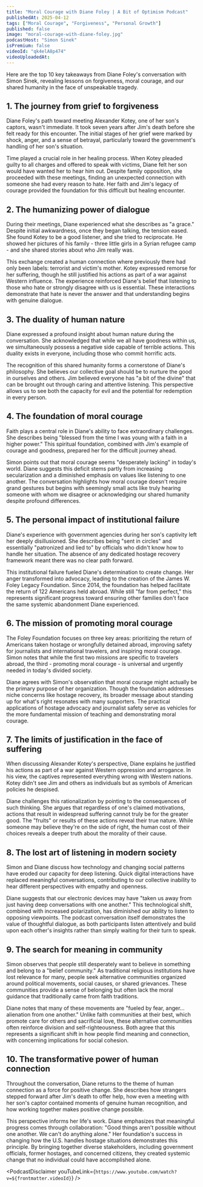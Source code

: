 ```yaml
---
title: "Moral Courage with Diane Foley | A Bit of Optimism Podcast"
publishedAt: 2025-04-12
tags: ["Moral Courage", "Forgiveness", "Personal Growth"]
published: false
image: "moral-courage-with-diane-foley.jpg"
podcastHost: "Simon Sinek"
isPremium: false
videoId: "qk4elA8p474"
videoUploadedAt:
---
```



<PodcastSummaryPageLayout frontmatter={frontmatter}>

Here are the top 10 key takeaways from Diane Foley's conversation with Simon Sinek, revealing lessons on forgiveness, moral courage, and our shared humanity in the face of unspeakable tragedy.

## 1. The journey from grief to forgiveness

Diane Foley's path toward meeting Alexander Kotey, one of her son's captors, wasn't immediate. It took seven years after Jim's death before she felt ready for this encounter. The initial stages of her grief were marked by shock, anger, and a sense of betrayal, particularly toward the government's handling of her son's situation.

Time played a crucial role in her healing process. When Kotey pleaded guilty to all charges and offered to speak with victims, Diane felt her son would have wanted her to hear him out. Despite family opposition, she proceeded with these meetings, finding an unexpected connection with someone she had every reason to hate. Her faith and Jim's legacy of courage provided the foundation for this difficult but healing encounter.

## 2. The humanizing power of dialogue

During their meetings, Diane experienced what she describes as "a grace." Despite initial awkwardness, once they began talking, the tension eased. She found Kotey to be a good listener, and she tried to reciprocate. He showed her pictures of his family - three little girls in a Syrian refugee camp - and she shared stories about who Jim really was.

This exchange created a human connection where previously there had only been labels: terrorist and victim's mother. Kotey expressed remorse for her suffering, though he still justified his actions as part of a war against Western influence. The experience reinforced Diane's belief that listening to those who hate or strongly disagree with us is essential. These interactions demonstrate that hate is never the answer and that understanding begins with genuine dialogue.

## 3. The duality of human nature

Diane expressed a profound insight about human nature during the conversation. She acknowledged that while we all have goodness within us, we simultaneously possess a negative side capable of terrible actions. This duality exists in everyone, including those who commit horrific acts.

The recognition of this shared humanity forms a cornerstone of Diane's philosophy. She believes our collective goal should be to nurture the good in ourselves and others. Jim believed everyone has "a bit of the divine" that can be brought out through caring and attentive listening. This perspective allows us to see both the capacity for evil and the potential for redemption in every person.

## 4. The foundation of moral courage

Faith plays a central role in Diane's ability to face extraordinary challenges. She describes being "blessed from the time I was young with a faith in a higher power." This spiritual foundation, combined with Jim's example of courage and goodness, prepared her for the difficult journey ahead.

Simon points out that moral courage seems "desperately lacking" in today's world. Diane suggests this deficit stems partly from increasing secularization and a diminished emphasis on values like listening to one another. The conversation highlights how moral courage doesn't require grand gestures but begins with seemingly small acts like truly hearing someone with whom we disagree or acknowledging our shared humanity despite profound differences.

## 5. The personal impact of institutional failure

Diane's experience with government agencies during her son's captivity left her deeply disillusioned. She describes being "sent in circles" and essentially "patronized and lied to" by officials who didn't know how to handle her situation. The absence of any dedicated hostage recovery framework meant there was no clear path forward.

This institutional failure fueled Diane's determination to create change. Her anger transformed into advocacy, leading to the creation of the James W. Foley Legacy Foundation. Since 2014, the foundation has helped facilitate the return of 122 Americans held abroad. While still "far from perfect," this represents significant progress toward ensuring other families don't face the same systemic abandonment Diane experienced.

## 6. The mission of promoting moral courage

The Foley Foundation focuses on three key areas: prioritizing the return of Americans taken hostage or wrongfully detained abroad, improving safety for journalists and international travelers, and inspiring moral courage. Simon notes that while the first two missions are specific to travelers abroad, the third - promoting moral courage - is universal and urgently needed in today's divided society.

Diane agrees with Simon's observation that moral courage might actually be the primary purpose of her organization. Though the foundation addresses niche concerns like hostage recovery, its broader message about standing up for what's right resonates with many supporters. The practical applications of hostage advocacy and journalist safety serve as vehicles for the more fundamental mission of teaching and demonstrating moral courage.

## 7. The limits of justification in the face of suffering

When discussing Alexander Kotey's perspective, Diane explains he justified his actions as part of a war against Western oppression and arrogance. In his view, the captives represented everything wrong with Western nations. Kotey didn't see Jim and others as individuals but as symbols of American policies he despised.

Diane challenges this rationalization by pointing to the consequences of such thinking. She argues that regardless of one's claimed motivations, actions that result in widespread suffering cannot truly be for the greater good. The "fruits" or results of these actions reveal their true nature. While someone may believe they're on the side of right, the human cost of their choices reveals a deeper truth about the morality of their cause.

## 8. The lost art of listening in modern society

Simon and Diane discuss how technology and changing social patterns have eroded our capacity for deep listening. Quick digital interactions have replaced meaningful conversations, contributing to our collective inability to hear different perspectives with empathy and openness.

Diane suggests that our electronic devices may have "taken us away from just having deep conversations with one another." This technological shift, combined with increased polarization, has diminished our ability to listen to opposing viewpoints. The podcast conversation itself demonstrates the value of thoughtful dialogue, as both participants listen attentively and build upon each other's insights rather than simply waiting for their turn to speak.

## 9. The search for meaning in community

Simon observes that people still desperately want to believe in something and belong to a "belief community." As traditional religious institutions have lost relevance for many, people seek alternative communities organized around political movements, social causes, or shared grievances. These communities provide a sense of belonging but often lack the moral guidance that traditionally came from faith traditions.

Diane notes that many of these movements are "fueled by fear, anger... alienation from one another." Unlike faith communities at their best, which promote care for others and sacrificial love, these alternative communities often reinforce division and self-righteousness. Both agree that this represents a significant shift in how people find meaning and connection, with concerning implications for social cohesion.

## 10. The transformative power of human connection

Throughout the conversation, Diane returns to the theme of human connection as a force for positive change. She describes how strangers stepped forward after Jim's death to offer help, how even a meeting with her son's captor contained moments of genuine human recognition, and how working together makes positive change possible.

This perspective informs her life's work. Diane emphasizes that meaningful progress comes through collaboration: "Good things aren't possible without one another. We can't do anything alone." Her foundation's success in changing how the U.S. handles hostage situations demonstrates this principle. By bringing together diverse stakeholders, including government officials, former hostages, and concerned citizens, they created systemic change that no individual could have accomplished alone.

<PodcastDisclaimer
  youTubeLink={`https://www.youtube.com/watch?v=${frontmatter.videoId}`}
/>

</PodcastSummaryPageLayout>

